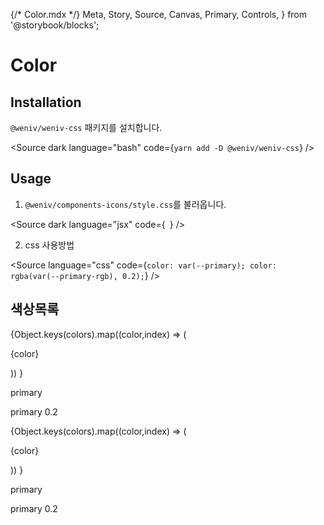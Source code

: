 {/* Color.mdx */}
Meta,
Story,
Source,
Canvas,
Primary,
Controls,
} from '@storybook/blocks';

# Color

## Installation

`@weniv/weniv-css` 패키지를 설치합니다.

<Source
  dark
  language="bash"
  code={`
    yarn add -D @weniv/weniv-css
  `}
/>

## Usage

1. `@weniv/components-icons/style.css`를 불러옵니다.

<Source
  dark
  language="jsx"
  code={`
`}
/>

2. css 사용방법

<Source
  language="css"
  code={`
color: var(--primary);
color: rgba(var(--primary-rgb), 0.2);
`}
/>

## 색상목록

<div className="preview_wrap" style={{ display: 'flex', flexWrap: 'wrap', gap: '12px'}}>

{Object.keys(colors).map((color,index) => (

<div
  key={index}
  style={{
    display: 'flex',
    alignItems: 'center',
    justifyContent: 'center',
    width: '200px',
    height: '100px',
    backgroundColor: `var(--${color})`,
  }}
>
  <p
    style={{
      filter: 'grayscale(100%) invert(100%) contrast(1000%)',
      color: `var(--${color})`,
    }}
  >
    {color}
  </p>
</div>
)) }

<div
style={{
    display: 'flex',
    alignItems: 'center',
    justifyContent: 'center',
    width: '200px',
    height: '100px',
    backgroundColor: `var(--primary)`,
  }}
>

  <p
    style={{
      filter: 'grayscale(100%) invert(100%) contrast(1000%)',
      color: `var(--primary)`,
    }}
  >
    primary
  </p>
</div>

<div
  style={{
    display: 'flex',
    alignItems: 'center',
    justifyContent: 'center',
    width: '200px',
    height: '100px',
    backgroundColor: `rgba(var(--primary-rgb), 0.2)`,
  }}
>
  primary 0.2
</div>

</div>

<div className="preview_wrap theme-dark" style={{ display: 'flex', flexWrap: 'wrap', gap: '12px'}}>

{Object.keys(colors).map((color,index) => (

<div
  key={index}
  style={{
    display: 'flex',
    alignItems: 'center',
    justifyContent: 'center',
    width: '200px',
    height: '100px',
    backgroundColor: `var(--${color})`,
  }}
>
  <p
    style={{
      filter: 'grayscale(100%) invert(100%) contrast(1000%)',
      color: `var(--${color})`,
    }}
  >
    {color}
  </p>
</div>
)) }
<div
style={{
    display: 'flex',
    alignItems: 'center',
    justifyContent: 'center',
    width: '200px',
    height: '100px',
    backgroundColor: `var(--primary)`,
  }}
>

  <p
    style={{
      filter: 'grayscale(100%) invert(100%) contrast(1000%)',
      color: `var(--primary)`,
    }}
  >
    primary
  </p>
</div>

<div
  style={{
    display: 'flex',
    alignItems: 'center',
    justifyContent: 'center',
    width: '200px',
    height: '100px',
    backgroundColor: `rgba(var(--primary-rgb), 0.2)`,
  }}
>
  primary 0.2
</div>

</div>
